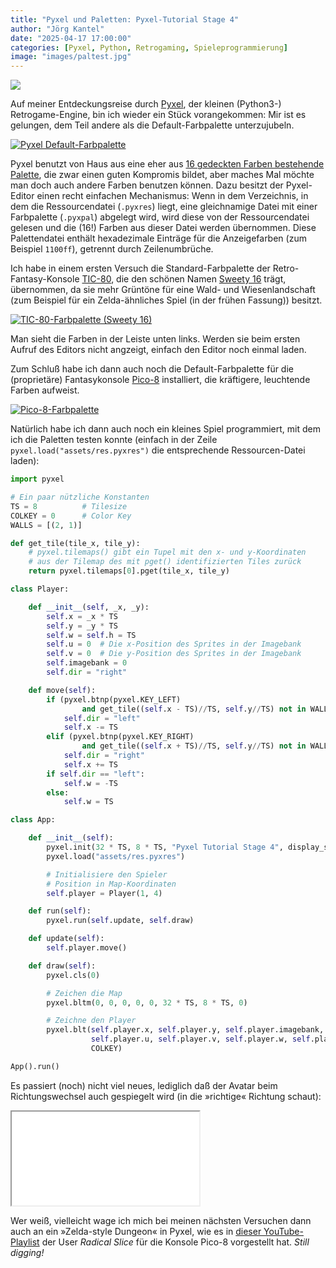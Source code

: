```yaml
---
title: "Pyxel und Paletten: Pyxel-Tutorial Stage 4"
author: "Jörg Kantel"
date: "2025-04-17 17:00:00"
categories: [Pyxel, Python, Retrogaming, Spieleprogrammierung]
image: "images/paltest.jpg"
---
```


[![](images/paltest-b.jpg)](https://www.flickr.com/photos/schockwellenreiter/54458255734/)

Auf meiner Entdeckungsreise durch [Pyxel](http://cognitiones.kantel-chaos-team.de/multimedia/spieleprogrammierung/pyxel.html), der kleinen (Python3-) Retrogame-Engine, bin ich wieder ein Stück vorangekommen: Mir ist es gelungen, dem Teil andere als die Default-Farbpalette unterzujubeln.

[![Pyxel Default-Farbpalette](images/defaultpal.jpg)](https://www.flickr.com/photos/schockwellenreiter/54458218190/)

Pyxel benutzt von Haus aus eine eher aus [16 gedeckten Farben bestehende Palette](http://cognitiones.kantel-chaos-team.de/multimedia/farbpaletten/pyxelpal.html), die zwar einen guten Kompromis bildet, aber maches Mal möchte man doch auch andere Farben benutzen können. Dazu besitzt der Pyxel-Editor einen recht einfachen Mechanismus: Wenn in dem Verzeichnis, in dem die Ressourcendatei (`.pyxres`) liegt, eine gleichnamige Datei mit einer Farbpalette (`.pyxpal`) abgelegt wird, wird diese von der Ressourcendatei gelesen und die (16!) Farben aus dieser Datei werden übernommen. Diese Palettendatei enthält hexadezimale Einträge für die Anzeigefarben (zum Beispiel `1100ff`), getrennt durch Zeilenumbrüche.

Ich habe in einem ersten Versuch die Standard-Farbpalette der Retro-Fantasy-Konsole [TIC-80](http://cognitiones.kantel-chaos-team.de/multimedia/spieleprogrammierung/tic80.html), die den schönen Namen [Sweety&nbsp;16](http://cognitiones.kantel-chaos-team.de/multimedia/farbpaletten/sweetie16.html) trägt, übernommen, da sie mehr Grüntöne für eine Wald- und Wiesenlandschaft (zum Beispiel für ein Zelda-ähnliches Spiel (in der frühen Fassung)) besitzt.

[![TIC-80-Farbpalette (Sweety 16)](images/tic80pal.jpg)](https://www.flickr.com/photos/schockwellenreiter/54458045304/)

Man sieht die Farben in der Leiste unten links. Werden sie beim ersten Aufruf des Editors nicht angzeigt, einfach den Editor noch einmal laden.

Zum Schluß habe ich dann auch noch die Default-Farbpalette für die (proprietäre) Fantasykonsole [Pico-8](https://de.wikipedia.org/wiki/Pico-8) installiert, die kräftigere, leuchtende Farben aufweist.

[![Pico-8-Farbpalette](images/pico8pal.jpg)](https://www.flickr.com/photos/schockwellenreiter/54458114843/)

Natürlich habe ich dann auch noch ein kleines Spiel programmiert, mit dem ich die Paletten testen konnte (einfach in der Zeile `pyxel.load("assets/res.pyxres")` die entsprechende Ressourcen-Datei laden):

~~~python
import pyxel

# Ein paar nützliche Konstanten
TS = 8          # Tilesize
COLKEY = 0      # Color Key
WALLS = [(2, 1)]

def get_tile(tile_x, tile_y):
    # pyxel.tilemaps() gibt ein Tupel mit den x- und y-Koordinaten
    # aus der Tilemap des mit pget() identifizierten Tiles zurück
    return pyxel.tilemaps[0].pget(tile_x, tile_y)

class Player:

    def __init__(self, _x, _y):
        self.x = _x * TS
        self.y = _y * TS
        self.w = self.h = TS
        self.u = 0  # Die x-Position des Sprites in der Imagebank
        self.v = 0  # Die y-Position des Sprites in der Imagebank
        self.imagebank = 0
        self.dir = "right"

    def move(self):
        if (pyxel.btnp(pyxel.KEY_LEFT)
                and get_tile((self.x - TS)//TS, self.y//TS) not in WALLS):
            self.dir = "left"
            self.x -= TS
        elif (pyxel.btnp(pyxel.KEY_RIGHT)
                and get_tile((self.x + TS)//TS, self.y//TS) not in WALLS):
            self.dir = "right"
            self.x += TS
        if self.dir == "left":
            self.w = -TS
        else:
            self.w = TS

class App:

    def __init__(self):
        pyxel.init(32 * TS, 8 * TS, "Pyxel Tutorial Stage 4", display_scale=4)
        pyxel.load("assets/res.pyxres")

        # Initialisiere den Spieler
        # Position in Map-Koordinaten
        self.player = Player(1, 4)

    def run(self):
        pyxel.run(self.update, self.draw)

    def update(self):
        self.player.move()

    def draw(self):
        pyxel.cls(0)

        # Zeichen die Map
        pyxel.bltm(0, 0, 0, 0, 0, 32 * TS, 8 * TS, 0)

        # Zeichne den Player
        pyxel.blt(self.player.x, self.player.y, self.player.imagebank,
                  self.player.u, self.player.v, self.player.w, self.player.h,
                  COLKEY)

App().run()
~~~

Es passiert (noch) nicht viel neues, lediglich daß der Avatar beim Richtungswechsel auch gespiegelt wird (in die »richtige« Richtung schaut):

<iframe src="restest3.html" class="if16_9" name="Pyxel Tutorial Stage 4"></iframe>

Wer weiß, vielleicht wage ich mich bei meinen nächsten Versuchen dann auch an ein »Zelda-style Dungeon« in Pyxel, wie es in [dieser YouTube-Playlist](https://www.youtube.com/playlist?list=PL5o_boFdYiCrjyC5lKano6R5qA-Zzswcz) der User *Radical Slice* für die Konsole Pico-8 vorgestellt hat. *Still digging!*